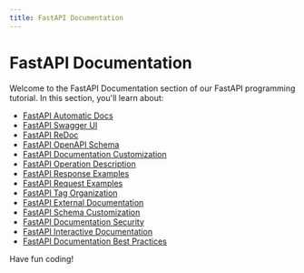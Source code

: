 ```yaml
---
title: FastAPI Documentation
---
```


# FastAPI Documentation

Welcome to the FastAPI Documentation section of our FastAPI programming tutorial. In this section, you'll learn about:

- [FastAPI Automatic Docs](./0-fastapi-automatic-docs.mdx)
- [FastAPI Swagger UI](./1-fastapi-swagger-ui.mdx)
- [FastAPI ReDoc](./2-fastapi-redoc.mdx)
- [FastAPI OpenAPI Schema](./3-fastapi-openapi-schema.mdx)
- [FastAPI Documentation Customization](./4-fastapi-documentation-customization.mdx)
- [FastAPI Operation Description](./5-fastapi-operation-description.mdx)
- [FastAPI Response Examples](./6-fastapi-response-examples.mdx)
- [FastAPI Request Examples](./7-fastapi-request-examples.mdx)
- [FastAPI Tag Organization](./8-fastapi-tag-organization.mdx)
- [FastAPI External Documentation](./9-fastapi-external-documentation.mdx)
- [FastAPI Schema Customization](./10-fastapi-schema-customization.mdx)
- [FastAPI Documentation Security](./11-fastapi-documentation-security.mdx)
- [FastAPI Interactive Documentation](./12-fastapi-interactive-documentation.mdx)
- [FastAPI Documentation Best Practices](./13-fastapi-documentation-best-practices.mdx)

Have fun coding!